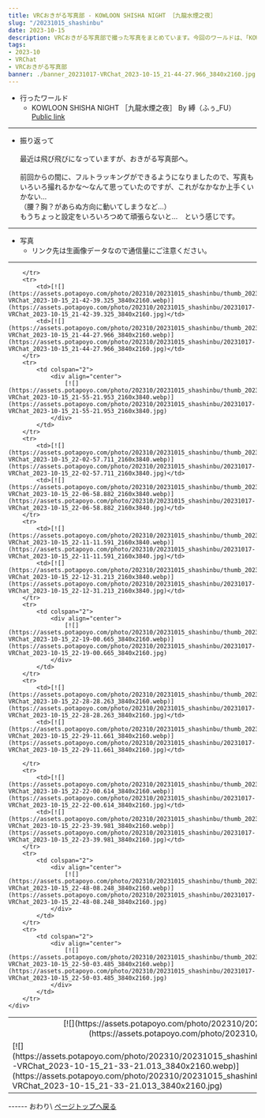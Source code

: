 ---
title: VRCおきがる写真部 - KOWLOON SHISHA NIGHT ［九龍水煙之夜］
slug: "/20231015_shashinbu"
date: 2023-10-15
description: VRCおきがる写真部で撮った写真をまとめています。今回のワールドは、「KOWLOON SHISHA NIGHT ［九龍水煙之夜］」
tags:
- 2023-10
- VRChat
- VRCおきがる写真部
banner: ./banner_20231017-VRChat_2023-10-15_21-44-27.966_3840x2160.jpg
---

+ 行ったワールド
    + KOWLOON SHISHA NIGHT ［九龍水煙之夜］ By 縛（ふぅ_FU）\
    [Public link](https://vrchat.com/home/launch?worldId=wrld_47991d2e-42ef-4690-84fd-9100a5457c88)

------------------------------

+ 振り返って\
\
最近は飛び飛びになっていますが、おきがる写真部へ。\
\
前回からの間に、フルトラッキングができるようになりましたので、写真もいろいろ撮れるかな～なんて思っていたのですが、これがなかなか上手くいかない…\
（腰？胸？があらぬ方向に動いてしまうなど…）\
もうちょっと設定をいろいろつめて頑張らないと…　という感じです。

------------------------------
+ 写真
    + リンク先は生画像データなので通信量にご注意ください。
------------------------------


<table>
    <div align="center">
        <tr>
            <td colspan="2">
            <div align="center">
                [![](https://assets.potapoyo.com/photo/202310/20231015_shashinbu/thumb_20231017-VRChat_2023-10-15_21-30-23.169_3840x2160.webp)](https://assets.potapoyo.com/photo/202310/20231015_shashinbu/20231017-VRChat_2023-10-15_21-30-23.169_3840x2160.jpg)
            </div>
            </td>
        </tr>
        <tr>
            <td>[![](https://assets.potapoyo.com/photo/202310/20231015_shashinbu/thumb_20231017-VRChat_2023-10-15_21-33-21.013_3840x2160.webp)](https://assets.potapoyo.com/photo/202310/20231015_shashinbu/20231017-VRChat_2023-10-15_21-33-21.013_3840x2160.jpg)</td>
            <td>[![](https://assets.potapoyo.com/photo/202310/20231015_shashinbu/thumb_20231017-VRChat_2023-10-15_21-34-22.667_3840x2160.webp)](https://assets.potapoyo.com/photo/202310/20231015_shashinbu/20231017-VRChat_2023-10-15_21-34-22.667_3840x2160.jpg)</td>

        </tr>
        <tr>
            <td>[![](https://assets.potapoyo.com/photo/202310/20231015_shashinbu/thumb_20231017-VRChat_2023-10-15_21-42-39.325_3840x2160.webp)](https://assets.potapoyo.com/photo/202310/20231015_shashinbu/20231017-VRChat_2023-10-15_21-42-39.325_3840x2160.jpg)</td>
            <td>[![](https://assets.potapoyo.com/photo/202310/20231015_shashinbu/thumb_20231017-VRChat_2023-10-15_21-44-27.966_3840x2160.webp)](https://assets.potapoyo.com/photo/202310/20231015_shashinbu/20231017-VRChat_2023-10-15_21-44-27.966_3840x2160.jpg)</td>
        </tr>
        <tr>
            <td colspan="2">
                <div align="center">
                    [![](https://assets.potapoyo.com/photo/202310/20231015_shashinbu/thumb_20231017-VRChat_2023-10-15_21-55-21.953_2160x3840.webp)](https://assets.potapoyo.com/photo/202310/20231015_shashinbu/20231017-VRChat_2023-10-15_21-55-21.953_2160x3840.jpg)
                </div>
            </td>
        </tr>
        <tr>
            <td>[![](https://assets.potapoyo.com/photo/202310/20231015_shashinbu/thumb_20231017-VRChat_2023-10-15_22-02-57.711_2160x3840.webp)](https://assets.potapoyo.com/photo/202310/20231015_shashinbu/20231017-VRChat_2023-10-15_22-02-57.711_2160x3840.jpg)</td>
            <td>[![](https://assets.potapoyo.com/photo/202310/20231015_shashinbu/thumb_20231017-VRChat_2023-10-15_22-06-58.882_2160x3840.webp)](https://assets.potapoyo.com/photo/202310/20231015_shashinbu/20231017-VRChat_2023-10-15_22-06-58.882_2160x3840.jpg)</td>
        </tr>
        <tr>
            <td>[![](https://assets.potapoyo.com/photo/202310/20231015_shashinbu/thumb_20231017-VRChat_2023-10-15_22-11-11.591_2160x3840.webp)](https://assets.potapoyo.com/photo/202310/20231015_shashinbu/20231017-VRChat_2023-10-15_22-11-11.591_2160x3840.jpg)</td>
            <td>[![](https://assets.potapoyo.com/photo/202310/20231015_shashinbu/thumb_20231017-VRChat_2023-10-15_22-12-31.213_2160x3840.webp)](https://assets.potapoyo.com/photo/202310/20231015_shashinbu/20231017-VRChat_2023-10-15_22-12-31.213_2160x3840.jpg)</td>
        </tr>
        <tr>
            <td colspan="2">
                <div align="center">
                    [![](https://assets.potapoyo.com/photo/202310/20231015_shashinbu/thumb_20231017-VRChat_2023-10-15_22-19-00.665_3840x2160.webp)](https://assets.potapoyo.com/photo/202310/20231015_shashinbu/20231017-VRChat_2023-10-15_22-19-00.665_3840x2160.jpg)
                </div>
            </td>
        </tr>
        <tr>
            <td>[![](https://assets.potapoyo.com/photo/202310/20231015_shashinbu/thumb_20231017-VRChat_2023-10-15_22-28-28.263_3840x2160.webp)](https://assets.potapoyo.com/photo/202310/20231015_shashinbu/20231017-VRChat_2023-10-15_22-28-28.263_3840x2160.jpg)</td>
            <td>[![](https://assets.potapoyo.com/photo/202310/20231015_shashinbu/thumb_20231017-VRChat_2023-10-15_22-29-11.661_3840x2160.webp)](https://assets.potapoyo.com/photo/202310/20231015_shashinbu/20231017-VRChat_2023-10-15_22-29-11.661_3840x2160.jpg)</td>
        
        </tr>
        <tr>
            <td>[![](https://assets.potapoyo.com/photo/202310/20231015_shashinbu/thumb_20231017-VRChat_2023-10-15_22-22-00.614_3840x2160.webp)](https://assets.potapoyo.com/photo/202310/20231015_shashinbu/20231017-VRChat_2023-10-15_22-22-00.614_3840x2160.jpg)</td>
            <td>[![](https://assets.potapoyo.com/photo/202310/20231015_shashinbu/thumb_20231017-VRChat_2023-10-15_22-23-39.981_3840x2160.webp)](https://assets.potapoyo.com/photo/202310/20231015_shashinbu/20231017-VRChat_2023-10-15_22-23-39.981_3840x2160.jpg)</td>
        </tr>
        <tr>
            <td colspan="2">
                <div align="center">
                    [![](https://assets.potapoyo.com/photo/202310/20231015_shashinbu/thumb_20231017-VRChat_2023-10-15_22-48-08.248_3840x2160.webp)](https://assets.potapoyo.com/photo/202310/20231015_shashinbu/20231017-VRChat_2023-10-15_22-48-08.248_3840x2160.jpg)
                </div>
            </td>
        </tr>
        <tr>
            <td colspan="2">
                <div align="center">
                    [![](https://assets.potapoyo.com/photo/202310/20231015_shashinbu/thumb_20231017-VRChat_2023-10-15_22-50-03.485_3840x2160.webp)](https://assets.potapoyo.com/photo/202310/20231015_shashinbu/20231017-VRChat_2023-10-15_22-50-03.485_3840x2160.jpg)
                </div>
            </td>
        </tr>
    </div>
</table>
------
おわり\
<a href="#">ページトップへ戻る</a>